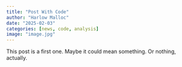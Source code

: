 ---
title: "Post With Code"
author: "Harlow Malloc"
date: "2025-02-03"
categories: [news, code, analysis]
image: "image.jpg"
---

This post is a first one. Maybe it could mean something. Or nothing, actually.
